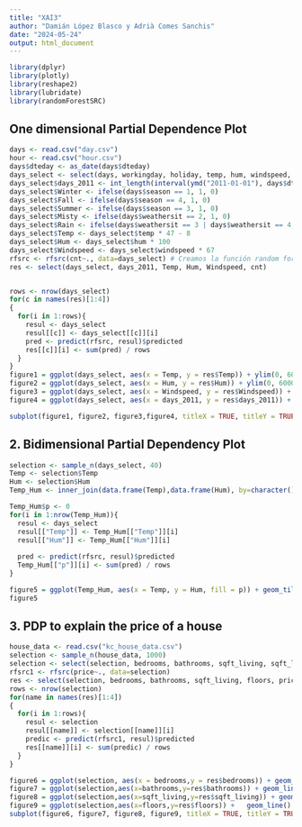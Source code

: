 ```yaml
---
title: "XAI3"
author: "Damián López Blasco y Adrià Comes Sanchis"
date: "2024-05-24"
output: html_document
---
```



```r
library(dplyr)
library(plotly)
library(reshape2)
library(lubridate)
library(randomForestSRC)
```

## One dimensional Partial Dependence Plot
```r
days <- read.csv("day.csv")
hour <- read.csv("hour.csv")
days$dteday <- as_date(days$dteday)
days_select <- select(days, workingday, holiday, temp, hum, windspeed, cnt)
days_select$days_2011 <- int_length(interval(ymd("2011-01-01"), days$dteday)) / (3600*24)
days_select$Winter <- ifelse(days$season == 1, 1, 0)
days_select$Fall <- ifelse(days$season == 4, 1, 0)
days_select$Summer <- ifelse(days$season == 3, 1, 0)
days_select$Misty <- ifelse(days$weathersit == 2, 1, 0)
days_select$Rain <- ifelse(days$weathersit == 3 | days$weathersit == 4, 1, 0)
days_select$Temp <- days_select$temp * 47 - 8
days_select$Hum <- days_select$hum * 100
days_select$Windspeed <- days_select$windspeed * 67
rfsrc <- rfsrc(cnt~., data=days_select) # Creamos la función random forest
res <- select(days_select, days_2011, Temp, Hum, Windspeed, cnt)


rows <- nrow(days_select)
for(c in names(res)[1:4])
{
  for(i in 1:rows){
    resul <- days_select
    resul[[c]] <- days_select[[c]][i]
    pred <- predict(rfsrc, resul)$predicted
    res[[c]][i] <- sum(pred) / rows
  }
}
figure1 = ggplot(days_select, aes(x = Temp, y = res$Temp)) + ylim(0, 6000) + geom_line() + geom_rug(sides="b", alpha = 0.5) + labs(x = "Temperature")
figure2 = ggplot(days_select, aes(x = Hum, y = res$Hum)) + ylim(0, 6000) + geom_line() + geom_rug(sides="b", alpha = 0.5) + labs(x = "Humidity")
figure3 = ggplot(days_select, aes(x = Windspeed, y = res$Windspeed)) + ylim(0, 6000) + geom_line() + geom_rug(sides="b", alpha = 0.5) + labs(x = "Windspeed")
figure4 = ggplot(days_select, aes(x = days_2011, y = res$days_2011)) + ylim(0, 6000) + geom_line() + geom_rug(sides="b", alpha = 0.5) + labs(x = "Days since 2011", y = "Predictions")

subplot(figure1, figure2, figure3,figure4, titleX = TRUE, titleY = TRUE, shareX = FALSE, shareY = TRUE)
```

## 2. Bidimensional Partial Dependency Plot
```r
selection <- sample_n(days_select, 40)
Temp <- selection$Temp
Hum <- selection$Hum
Temp_Hum <- inner_join(data.frame(Temp),data.frame(Hum), by=character())
```

```r
Temp_Hum$p <- 0
for(i in 1:nrow(Temp_Hum)){
  resul <- days_select
  resul[["Temp"]] <- Temp_Hum[["Temp"]][i]
  resul[["Hum"]] <- Temp_Hum[["Hum"]][i]
  
  pred <- predict(rfsrc, resul)$predicted
  Temp_Hum[["p"]][i] <- sum(pred) / rows
}

figure5 = ggplot(Temp_Hum, aes(x = Temp, y = Hum, fill = p)) + geom_tile(width = 10, height = 15) + geom_rug(alpha = 0.5) + labs(x = "Temperature", y = "Humidity", fill = "Num bikes")
figure5
```

## 3. PDP to explain the price of a house
```r
house_data <- read.csv("kc_house_data.csv")
selection <- sample_n(house_data, 1000)
selection <- select(selection, bedrooms, bathrooms, sqft_living, sqft_lot, floors, yr_built, price)
rfsrc1 <- rfsrc(price~., data=selection)
res <- select(selection, bedrooms, bathrooms, sqft_living, floors, price)
rows <- nrow(selection)
for(name in names(res)[1:4])
{
  for(i in 1:rows){
    resul <- selection
    resul[[name]] <- selection[[name]][i]
    predic <- predict(rfsrc1, resul)$predicted
    res[[name]][i] <- sum(predic) / rows
  }
}
```

```r
figure6 = ggplot(selection, aes(x = bedrooms,y = res$bedrooms)) + geom_line() + geom_rug(sides = "b", alpha = 0.5) + labs(x = "Bedrooms",y = "Prediction")
figure7 = ggplot(selection,aes(x=bathrooms,y=res$bathrooms)) + geom_line() +  geom_rug(sides = "b", alpha = 0.5) + labs(x = "Bathrooms", y = "")
figure8 = ggplot(selection,aes(x=sqft_living,y=res$sqft_living)) + geom_line() +  geom_rug(sides = "b", alpha = 0.5) + labs(x = "Sqft Living", y = "")
figure9 = ggplot(selection,aes(x=floors,y=res$floors)) +   geom_line() + geom_rug(sides = "b", alpha = 0.5) + labs(x = "Floors", y = "")
subplot(figure6, figure7, figure8, figure9, titleX = TRUE, titleY = TRUE, shareX = FALSE, shareY = FALSE)
```
